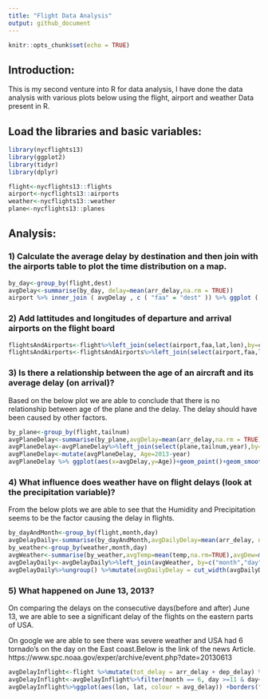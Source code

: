 ```yaml
---
title: "Flight Data Analysis"
output: github_document
---
```


```r
knitr::opts_chunk$set(echo = TRUE)
```

## Introduction:

This is my second venture into R for data analysis, I have done the data analysis with various plots below using the flight, airport and weather Data present in R.


## Load the libraries and basic variables:

```r
library(nycflights13)
library(ggplot2)
library(tidyr)
library(dplyr)
```

```r
flight<-nycflights13::flights
airport<-nycflights13::airports
weather<-nycflights13::weather
plane<-nycflights13::planes
```


## Analysis:

### 1) Calculate the average delay by destination and then join with the airports table to plot the time distribution on a map.

```r
by_day<-group_by(flight,dest)
avgDelay<-summarise(by_day, delay=mean(arr_delay,na.rm = TRUE))
airport %>% inner_join ( avgDelay , c ( "faa" = "dest" )) %>% ggplot ( aes ( lon , lat, colour=delay )) + borders ( "state" ) + geom_point () + coord_quickmap () + scale_color_viridis_c("Average Delay") 
```

### 2) Add lattitudes and longitudes of departure and arrival airports on the flight board

```r
flightsAndAirports<-flight%>%left_join(select(airport,faa,lat,lon),by=c("origin"="faa"))%>%rename(origin_lat=lat,origin_lon=lon)
flightsAndAirports<-flightsAndAirports%>%left_join(select(airport,faa,lat,lon),by=c("dest"="faa"))%>%rename(dest_lat=lat,dest_lon=lon)
```

### 3) Is there a relationship between the age of an aircraft and its average delay (on arrival)?

Based on the below plot we are able to conclude that there is no relationship between  age of the plane and the delay.
The delay should have been caused by other factors.

```r
by_plane<-group_by(flight,tailnum)
avgPlaneDelay<-summarise(by_plane,avgDelay=mean(arr_delay,na.rm = TRUE))
avgPlaneDelay<-avgPlaneDelay%>%left_join(select(plane,tailnum,year),by="tailnum")
avgPlaneDelay<-mutate(avgPlaneDelay, Age=2013-year)
avgPlaneDelay %>% ggplot(aes(x=avgDelay,y=Age))+geom_point()+geom_smooth()
```

### 4) What influence does weather have on flight delays (look at the precipitation variable)?


From the below plots we are able to see that the Humidity and Precipitation seems to be the factor causing the delay in flights.

```r
by_dayAndMonth<-group_by(flight,month,day)
avgDelayDaily<-summarise(by_dayAndMonth,avgDailyDelay=mean(arr_delay, na.rm = TRUE))
by_weather<-group_by(weather,month,day)
avgWeather<-summarise(by_weather,avgTemp=mean(temp,na.rm=TRUE),avgDew=mean(dewp,na.rm=TRUE),avgHumid=mean(humid,na.rm=TRUE),avgWindSpeed=mean(wind_speed,na.rm=TRUE),avgPrecip=mean(precip,na.rm=TRUE),avgPressure=mean(pressure,na.rm=TRUE))
avgDelayDaily<-avgDelayDaily%>%left_join(avgWeather, by=c("month","day"))
avgDelayDaily%>%ungroup() %>%mutate(avgDailyDelay = cut_width(avgDailyDelay, 30)) %>%gather(weather, factors, -(month:avgDailyDelay)) %>%ggplot(aes(x=avgDailyDelay,y=factors))+geom_boxplot()+ facet_wrap(~ weather,scales = "free_y")

```


### 5) What happened on June 13, 2013?

On comparing the delays on the consecutive days(before and after) June 13, we are able to see a significant delay of the flights on the eastern parts of USA.

On google we are able to see there was severe weather and USA had 6 tornado's on the day on the East coast.Below is the link of the news Article.
https://www.spc.noaa.gov/exper/archive/event.php?date=20130613

```r
avgDelayInflight<-flight %>%mutate(tot_delay = arr_delay + dep_delay) %>%group_by(month, day, dest) %>%summarize(avg_delay = mean(tot_delay, na.rm = TRUE)) 
avgDelayInflight<-avgDelayInflight%>%filter(month == 6, day >=11 & day<=15) %>%left_join(select(airports, faa, lat, lon), by = c("dest" = "faa"))
avgDelayInflight%>%ggplot(aes(lon, lat, colour = avg_delay)) +borders("state") +geom_point() +coord_quickmap()+ facet_wrap(~ day, nrow = 2)+ scale_color_viridis_c("Average Delay")

```


